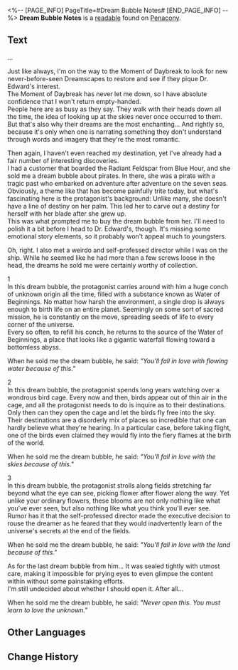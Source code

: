 <%-- [PAGE_INFO]
PageTitle=#Dream Bubble Notes#
[END_PAGE_INFO] --%>
{{Readable Infobox
|id           = 372
|partIds      = 190667
|title        = 
|image        = Item Penacony Readable 1.png
|world        = Penacony
|parts        = 1
|author       = <!--to be added-->
|description  = Records made by a broker regarding the contents of dream bubbles they have previously collected and then sold to Dr. Edward.
|part1        = Dream Bubble Notes
|source1      = {{cx|Source missing}}
|characters   = 
|factions     = 
}}
'''Dream Bubble Notes''' is a [[readable]] found on [[Penacony]].
<!--
==Location==
{{Map Embed|<map name>|<marker id>}}
-->
==Text==
...

Just like always, I'm on the way to the Moment of Daybreak to look for new never-before-seen Dreamscapes to restore and see if they pique Dr. Edward's interest.<br />
The Moment of Daybreak has never let me down, so I have absolute confidence that I won't return empty-handed.<br />
People here are as busy as they say. They walk with their heads down all the time, the idea of looking up at the skies never once occurred to them. But that's also why their dreams are the most enchanting... And rightly so, because it's only when one is narrating something they don't understand through words and imagery that they're the most romantic.

Then again, I haven't even reached my destination, yet I've already had a fair number of interesting discoveries.<br />
I had a customer that boarded the Radiant Feldspar from Blue Hour, and she sold me a dream bubble about pirates. In there, she was a pirate with a tragic past who embarked on adventure after adventure on the seven seas.<br />
Obviously, a theme like that has become painfully trite today, but what's fascinating here is the protagonist's background: Unlike many, she doesn't have a line of destiny on her palm. This led her to carve out a destiny for herself with her blade after she grew up.<br />
This was what prompted me to buy the dream bubble from her. I'll need to polish it a bit before I head to Dr. Edward's, though. It's missing some emotional story elements, so it probably won't appeal much to youngsters.

Oh, right. I also met a weirdo and self-professed director while I was on the ship. While he seemed like he had more than a few screws loose in the head, the dreams he sold me were certainly worthy of collection.

1<br />
In this dream bubble, the protagonist carries around with him a huge conch of unknown origin all the time, filled with a substance known as Water of Beginnings. No matter how harsh the environment, a single drop is always enough to birth life on an entire planet. Seemingly on some sort of sacred mission, he is constantly on the move, spreading seeds of life to every corner of the universe.<br />
Every so often, to refill his conch, he returns to the source of the Water of Beginnings, a place that looks like a gigantic waterfall flowing toward a bottomless abyss.

When he sold me the dream bubble, he said: ''"You'll fall in love with flowing water because of this."''

2<br />
In this dream bubble, the protagonist spends long years watching over a wondrous bird cage. Every now and then, birds appear out of thin air in the cage, and all the protagonist needs to do is inquire as to their destinations. Only then can they open the cage and let the birds fly free into the sky.<br />
Their destinations are a disorderly mix of places so incredible that one can hardly believe what they're hearing. In a particular case, before taking flight, one of the birds even claimed they would fly into the fiery flames at the birth of the world.

When he sold me the dream bubble, he said: ''"You'll fall in love with the skies because of this."''

3<br />
In this dream bubble, the protagonist strolls along fields stretching far beyond what the eye can see, picking flower after flower along the way. Yet unlike your ordinary flowers, these blooms are not only nothing like what you've ever seen, but also nothing like what you think you'll ever see.<br />
Rumor has it that the self-professed director made the executive decision to rouse the dreamer as he feared that they would inadvertently learn of the universe's secrets at the end of the fields.

When he sold me the dream bubble, he said: ''"You'll fall in love with the land because of this."''

As for the last dream bubble from him... It was sealed tightly with utmost care, making it impossible for prying eyes to even glimpse the content within without some painstaking efforts.<br />
I'm still undecided about whether I should open it. After all...

When he sold me the dream bubble, he said: ''"Never open this. You must learn to love the unknown."''

<!--
==Trivia==
* 
-->
==Other Languages==
{{Other Languages
|en   = Dream Bubble Notes
|zhs  = 梦泡手记
|zht  = 夢泡手記
|ja   = 夢の泡の手記
|ko   = 꿈방울 수기
|es   = Notas de burbuja de ensueño
|fr   = Notes sur les bulles oniriques
|ru   = Записка к пузырям грёз
|th   = บันทึกฟองแห่งความฝัน
|vi   = Sổ Tay Bong Bóng Giấc Mơ
|de   = Traumblasennotizen
|id   = Catatan Gelembung Mimpi
|pt   = Anotações Sobre Bolha de Sonhos
}}

==Change History==
{{Change History|2.3}}
